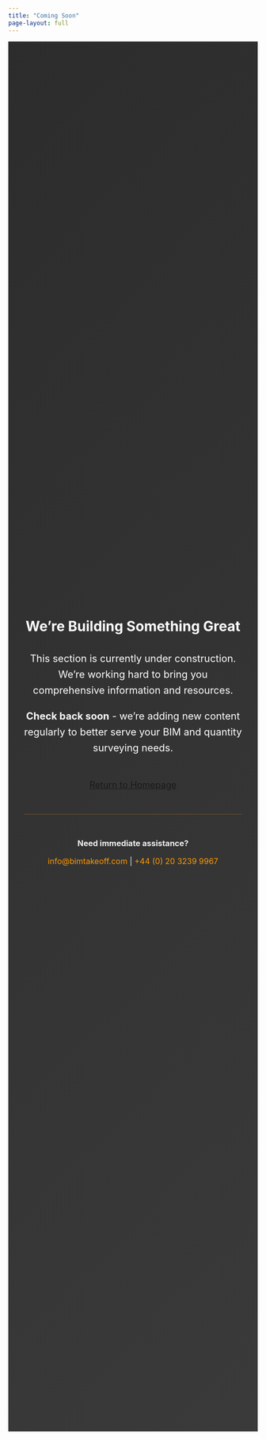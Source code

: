 ```yaml
---
title: "Coming Soon"
page-layout: full
---
```


::: {style="min-height: 70vh; display: flex; align-items: center; justify-content: center; background: linear-gradient(135deg, #2C2C2C 0%, #3a3a3a 100%);"}
::: {style="text-align: center; max-width: 800px; padding: 48px 32px;"}

<i class="bi bi-tools" style="font-size: 120px; color: #FF9900; margin-bottom: 32px; display: block;"></i>

<h1 style="color: #FFFFFF; font-family: 'Inter', sans-serif; font-weight: 700;">We're Building Something Great</h1>

::: {style="color: #FFFFFF; font-size: 20px; line-height: 1.6; margin: 32px 0;"}
This section is currently under construction. We're working hard to bring you comprehensive information and resources.

**Check back soon** - we're adding new content regularly to better serve your BIM and quantity surveying needs.
:::

::: {style="margin-top: 48px;"}
[<i class="bi bi-house-door"></i> Return to Homepage](index.qmd){.cta-primary style="font-size: 18px; padding: 16px 48px;"}
:::

::: {style="margin-top: 48px; padding-top: 32px; border-top: 1px solid rgba(255, 153, 0, 0.3);"}
::: {style="color: #F0F0F0; font-size: 16px;"}
**Need immediate assistance?**

<p style="margin: 16px 0;">
<a href="mailto:info@bimtakeoff.com" style="color: #FF9900; text-decoration: none;">info@bimtakeoff.com</a> | 
<a href="tel:+442032399967" style="color: #FF9900; text-decoration: none;">+44 (0) 20 3239 9967</a>
</p>
:::
:::

:::
:::
